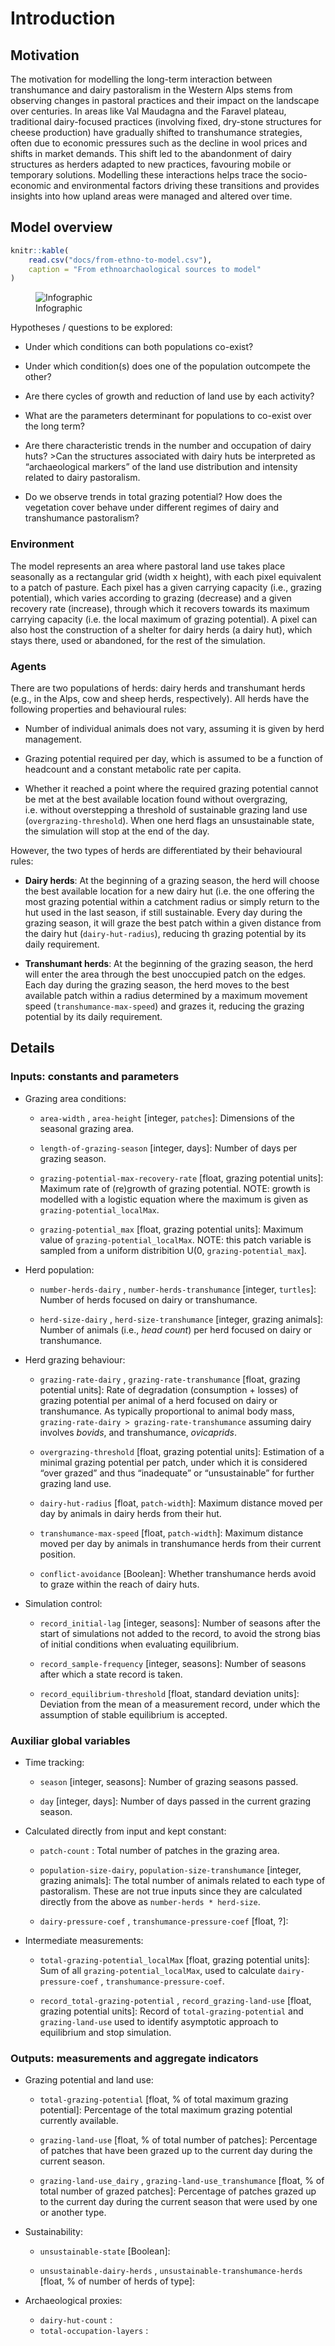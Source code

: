 # Introduction

## Motivation

The motivation for modelling the long-term interaction between transhumance and dairy pastoralism in the Western Alps stems from observing changes in pastoral practices and their impact on the landscape over centuries. In areas like Val Maudagna and the Faravel plateau, traditional dairy-focused practices (involving fixed, dry-stone structures for cheese production) have gradually shifted to transhumance strategies, often due to economic pressures such as the decline in wool prices and shifts in market demands. This shift led to the abandonment of dairy structures as herders adapted to new practices, favouring mobile or temporary solutions. Modelling these interactions helps trace the socio-economic and environmental factors driving these transitions and provides insights into how upland areas were managed and altered over time.

## Model overview

```r
knitr::kable(
    read.csv("docs/from-ethno-to-model.csv"),
    caption = "From ethnoarchaological sources to model"
)
```


![Infographic](docs/behaviour-infographic)

Hypotheses / questions to be explored:

-   Under which conditions can both populations co-exist?

-   Under which condition(s) does one of the population outcompete the other?

-   Are there cycles of growth and reduction of land use by each activity?

-   What are the parameters determinant for populations to co-exist over the long term?

-   Are there characteristic trends in the number and occupation of dairy huts? \>Can the structures associated with dairy huts be interpreted as “archaeological markers” of the land use distribution and intensity related to dairy pastoralism.

-   Do we observe trends in total grazing potential? How does the vegetation cover behave under different regimes of dairy and transhumance pastoralism?

### Environment

The model represents an area where pastoral land use takes place seasonally as a rectangular grid (width x height), with each pixel equivalent to a patch of pasture. Each pixel has a given carrying capacity (i.e., grazing potential), which varies according to grazing (decrease) and a given recovery rate (increase), through which it recovers towards its maximum carrying capacity (i.e. the local maximum of grazing potential). A pixel can also host the construction of a shelter for dairy herds (a dairy hut), which stays there, used or abandoned, for the rest of the simulation.

### Agents

There are two populations of herds: dairy herds and transhumant herds (e.g., in the Alps, cow and sheep herds, respectively). All herds have the following properties and behavioural rules:

-   Number of individual animals does not vary, assuming it is given by herd management.

-   Grazing potential required per day, which is assumed to be a function of headcount and a constant metabolic rate per capita.

-   Whether it reached a point where the required grazing potential cannot be met at the best available location found without overgrazing, i.e. without overstepping a threshold of sustainable grazing land use (`overgrazing-threshold`). When one herd flags an unsustainable state, the simulation will stop at the end of the day.

However, the two types of herds are differentiated by their behavioural rules:

-   **Dairy herds**: At the beginning of a grazing season, the herd will choose the best available location for a new dairy hut (i.e. the one offering the most grazing potential within a catchment radius or simply return to the hut used in the last season, if still sustainable. Every day during the grazing season, it will graze the best patch within a given distance from the dairy hut (`dairy-hut-radius`), reducing th grazing potential by its daily requirement.

-   **Transhumant herds**: At the beginning of the grazing season, the herd will enter the area through the best unoccupied patch on the edges. Each day during the grazing season, the herd moves to the best available patch within a radius determined by a maximum movement speed (`transhumance-max-speed`) and grazes it, reducing the grazing potential by its daily requirement.

## Details

### Inputs: constants and parameters

-   Grazing area conditions:

    -   `area-width` , `area-height` [integer, `patches`]: Dimensions of the seasonal grazing area.

    -   `length-of-grazing-season` [integer, days]: Number of days per grazing season.
    
    -   `grazing-potential-max-recovery-rate` [float, grazing potential units]: Maximum rate of (re)growth of grazing potential. NOTE: growth is modelled with a logistic equation where the maximum is given as `grazing-potential_localMax`.

    -   `grazing-potential_max` [float, grazing potential units]: Maximum value of `grazing-potential_localMax`. NOTE: this patch variable is sampled from a uniform distribition U(0, `grazing-potential_max`].

-   Herd population:

    -   `number-herds-dairy` , `number-herds-transhumance` [integer, `turtles`]: Number of herds focused on dairy or transhumance.

    -   `herd-size-dairy` , `herd-size-transhumance` [integer, grazing animals]: Number of animals (i.e., *head count*) per herd focused on dairy or transhumance.

-   Herd grazing behaviour:
    
    -   `grazing-rate-dairy` , `grazing-rate-transhumance` [float, grazing potential units]: Rate of degradation (consumption + losses) of grazing potential per animal of a herd focused on dairy or transhumance. As typically proportional to animal body mass, `grazing-rate-dairy > grazing-rate-transhumance` assuming dairy involves *bovids*, and transhumance, *ovicaprids*.
    
    -   `overgrazing-threshold` [float, grazing potential units]: Estimation of a minimal grazing potential per patch, under which it is considered "over grazed" and thus "inadequate" or "unsustainable" for further grazing land use.
    
    -   `dairy-hut-radius` [float, `patch-width`]: Maximum distance moved per day by animals in dairy herds from their hut.
    
    -   `transhumance-max-speed` [float, `patch-width`]: Maximum distance moved per day by animals in transhumance herds from their current position.
    
    -   `conflict-avoidance` [Boolean]: Whether transhumance herds avoid to graze within the reach of dairy huts.

-   Simulation control:
    
    -   `record_initial-lag` [integer, seasons]: Number of seasons after the start of simulations not added to the record, to avoid the strong bias of initial conditions when evaluating equilibrium.
    
    -   `record_sample-frequency` [integer, seasons]: Number of seasons after which a state record is taken. 
    
    -   `record_equilibrium-threshold` [float, standard deviation units]: Deviation from the mean of a measurement record, under which the assumption of stable equilibrium is accepted.

### Auxiliar global variables

-   Time tracking:

    -   `season` [integer, seasons]: Number of grazing seasons passed.

    -   `day` [integer, days]: Number of days passed in the current grazing season.

-   Calculated directly from input and kept constant:
   
    -   `patch-count` : Total number of patches in the grazing area.
    
    -   `population-size-dairy`, `population-size-transhumance` [integer, grazing animals]: The total number of animals related to each type of pastoralism. These are not true inputs since they are calculated directly from the above as `number-herds * herd-size`.

    -   `dairy-pressure-coef` , `transhumance-pressure-coef` [float, ?]:

-   Intermediate measurements:
   
    -   `total-grazing-potential_localMax` [float, grazing potential units]: Sum of all `grazing-potential_localMax`, used to calculate `dairy-pressure-coef` , `transhumance-pressure-coef`.
    
    -   `record_total-grazing-potential` , `record_grazing-land-use` [float, grazing potential units]: Record of `total-grazing-potential` and `grazing-land-use` used to identify asymptotic approach to equilibrium and stop simulation.

### Outputs: measurements and aggregate indicators

-   Grazing potential and land use:

    -   `total-grazing-potential` [float, % of total maximum grazing potential]: Percentage of the total maximum grazing potential currently available.
    
    -   `grazing-land-use` [float, % of total number of patches]: Percentage of patches that have been grazed up to the current day during the current season.
    
    -   `grazing-land-use_dairy` , `grazing-land-use_transhumance` [float, % of total number of grazed patches]: Percentage of patches grazed up to the current day during the current season that were used by one or another type.

-   Sustainability:

    -   `unsustainable-state` [Boolean]:
    
    -   `unsustainable-dairy-herds` , `unsustainable-transhumance-herds` [float, % of number of herds of type]:
    
-   Archaeological proxies:

    -   `dairy-hut-count` :
    -   `total-occupation-layers` : 
